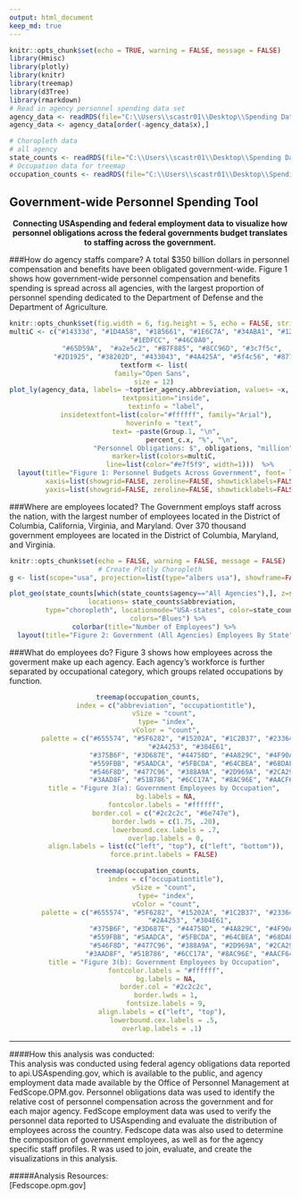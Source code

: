 ```yaml
---
output: html_document
keep_md: true
---
```


```r
knitr::opts_chunk$set(echo = TRUE, warning = FALSE, message = FALSE)
library(Hmisc)
library(plotly)
library(knitr)
library(treemap)
library(d3Tree)
library(rmarkdown)
# Read in agency personnel spending data set
agency_data <- readRDS(file="C:\\Users\\scastr01\\Desktop\\Spending Data\\Output\\2-3 data-agencyspendpiechart.RData")
agency_data <- agency_data[order(-agency_data$x),]

# Choropleth data
# all agency
state_counts <- readRDS(file="C:\\Users\\scastr01\\Desktop\\Spending Data\\Output\\9-1 AllAgencyEmployeeChoroData.RData")
# Occupation data for treemap
occupation_counts <- readRDS(file="C:\\Users\\scastr01\\Desktop\\Spending Data\\Output\\4-2 All Agency_Occupation_Counts_long.RData")
```

## Government-wide Personnel Spending Tool
<center>**Connecting USAspending and federal employment data to visualize how personnel obligations across the federal governments budget translates to staffing across the government.**
</center>

###How do agency staffs compare?
A total $350 billion dollars in personnel compensation and benefits have been obligated government-wide. Figure 1 shows how government-wide personnel compensation and benefits spending is spread across all agencies, with the largest proportion of personnel spending dedicated to the Department of Defense and the Department of Agriculture. 

<center>
```r
knitr::opts_chunk$set(fig.width = 6, fig.height = 5, echo = FALSE, strip.white = FALSE)
multiC <- c("#14333d", "#1D4A58", "#185661", "#1E6C7A", "#34ABA1", "#12B7B4", 
            "#1EDFCC", "#46C0A0", 
           "#65D59A",  "#a2e5c2", "#B7F885", "#8CC96D", "#3c7f5c",
           "#2D1925", "#38202D", "#433043", "#4A425A", "#5f4c56", "#877981", "#199199")
  textform <- list(
  family="Open Sans", 
  size = 12)
plot_ly(agency_data, labels= ~toptier_agency.abbreviation, values= ~x, type='pie', hole=.5,
        textposition="inside",
        textinfo = "label",
        insidetextfont=list(color="#ffffff", family="Arial"),
        hoverinfo = "text", 
        text= ~paste(Group.1, "\n",
                     percent_c.x, "%", "\n",
                     "Personnel Obligations: $", obligations, "million"), 
        marker=list(colors=multiC, 
                    line=list(color="#e7f5f9", width=1)))  %>%
  layout(title="Figure 1: Personnel Budgets Across Government", font= list(size=12, color="#2c2c2c"),
         xaxis=list(showgrid=FALSE, zeroline=FALSE, showticklabels=FALSE),
         yaxis=list(showgrid=FALSE, zeroline=FALSE, showticklabels=FALSE)) 

```
</center>
###Where are employees located?
The Government employs staff across the nation, with the largest number of employees located in the District of Columbia, California, Virginia, and Maryland. Over 370 thousand government employees are located in the District of Columbia, Maryland, and Virginia.

<center>
```r
knitr::opts_chunk$set(echo = FALSE, warning = FALSE, message = FALSE) 
# Create Plotly Choropleth
g <- list(scope="usa", projection=list(type="albers usa"), showframe=FALSE, showlakes=TRUE, lakecolor=toRGB('lightblue'), showcoastlines=TRUE)

plot_geo(state_counts[which(state_counts$agency=="All Agencies"),], z=state_counts$`Work Status All`, text= ~paste(state_counts$State.name),
         locations= state_counts$abbreviation,   
         type="choropleth", locationmode="USA-states", color=state_counts$`Work Status All`, 
         colors="Blues") %>%
  colorbar(title="Number of Employees") %>%
  layout(title="Figure 2: Government (All Agencies) Employees By State", geo=g, font=list(size=12, color="#2c2c2c"))

```
</center>
  
###What do employees do?
Figure 3 shows how employees across the goverment make up each agency. Each agency's workforce is further separated by occupational category, which groups related occupations by function.  
  
<center>
```r
treemap(occupation_counts, 
        index = c("abbreviation", "occupationtitle"),
        vSize = "count", 
        type= "index",
        vColor = "count",
        palette = c("#655574", "#5F6282", "#15202A", "#1C2B37", "#233645", 
                    "#2A4253", "#304E61",
                    "#375B6F", "#3D687E", "#44758D", "#4A829C", "#4F90AB",
                    "#559FBB", "#5AADCA", "#5FBCDA", "#64CBEA", "#68DAF9",
                    "#546F8D", "#477C96", "#388A9A", "#2D969A", "#2CA297", 
                    "#3AAD8F", "#51B786", "#6CC17A", "#8AC96E", "#AACF64"), 
        title = "Figure 3(a): Government Employees by Occupation", 
        bg.labels = NA,
        fontcolor.labels = "#ffffff",
        border.col = c("#2c2c2c", "#6e747e"),
        border.lwds = c(1.75, .20),
        lowerbound.cex.labels = .7,
        overlap.labels = 0,
        align.labels = list(c("left", "top"), c("left", "bottom")),
        force.print.labels = FALSE) 
```
</center>
<center>
```r
treemap(occupation_counts, 
        index = c("occupationtitle"),
        vSize = "count", 
        type= "index",
        vColor = "count",
        palette = c("#655574", "#5F6282", "#15202A", "#1C2B37", "#233645", 
                    "#2A4253", "#304E61",
                    "#375B6F", "#3D687E", "#44758D", "#4A829C", "#4F90AB",
                    "#559FBB", "#5AADCA", "#5FBCDA", "#64CBEA", "#68DAF9",
                    "#546F8D", "#477C96", "#388A9A", "#2D969A", "#2CA297", 
                   "#3AAD8F", "#51B786", "#6CC17A", "#8AC96E", "#AACF64"), 
        title = "Figure 3(b): Government Employees by Occupation", 
        fontcolor.labels = "#ffffff",
        bg.labels = NA,
        border.col = "#2c2c2c",
        border.lwds = 1,
        fontsize.labels = 9,
        align.labels = c("left", "top"),  
        lowerbound.cex.labels = .5, 
        overlap.labels = .1)  
```
</center>
***
####How this analysis was conducted:  
This analysis was conducted using federal agency obligations data reported to api.USAspending.gov, which is available to the public, and agency employment data made available by the Office of Personnel Management at FedScope.OPM.gov. Personnel obligations data was used to identify the relative cost of personnel compensation across the government and for each major agency. FedScope employment data was used to verify the personnel data reported to USAspending and evaluate the distribution of employees across the country. Fedscope data was also used to determine the composition of government employees, as well as for the agency specific staff profiles. R was used to join, evaluate, and create the visualizations in this analysis.
  
#####Analysis Resources:  
[Fedscope.opm.gov]
